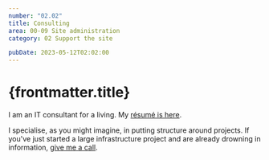 ```yaml
---
number: "02.02"
title: Consulting
area: 00-09 Site administration
category: 02 Support the site

pubDate: 2023-05-12T02:02:00
---
```


# {frontmatter.title}

I am an IT consultant for a living. My [résumé is here](https://github.com/johnnydecimal/resume/blob/main/resume.md).

I specialise, as you might imagine, in putting structure around projects. If you've just started a large infrastructure project and are already drowning in information, [give me a call](/20-29-communication/21-send-and-receive/21.01-contact-me/).
